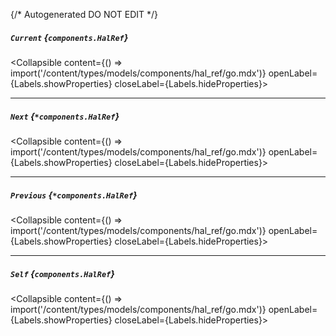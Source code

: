 {/* Autogenerated DO NOT EDIT  */}

##### `Current` *{`components.HalRef`}*
<Collapsible content={() => import('/content/types/models/components/hal_ref/go.mdx')} openLabel={Labels.showProperties} closeLabel={Labels.hideProperties}>
</Collapsible>

---
##### `Next` *{`*components.HalRef`}*
<Collapsible content={() => import('/content/types/models/components/hal_ref/go.mdx')} openLabel={Labels.showProperties} closeLabel={Labels.hideProperties}>
</Collapsible>

---
##### `Previous` *{`*components.HalRef`}*
<Collapsible content={() => import('/content/types/models/components/hal_ref/go.mdx')} openLabel={Labels.showProperties} closeLabel={Labels.hideProperties}>
</Collapsible>

---
##### `Self` *{`components.HalRef`}*
<Collapsible content={() => import('/content/types/models/components/hal_ref/go.mdx')} openLabel={Labels.showProperties} closeLabel={Labels.hideProperties}>
</Collapsible>


